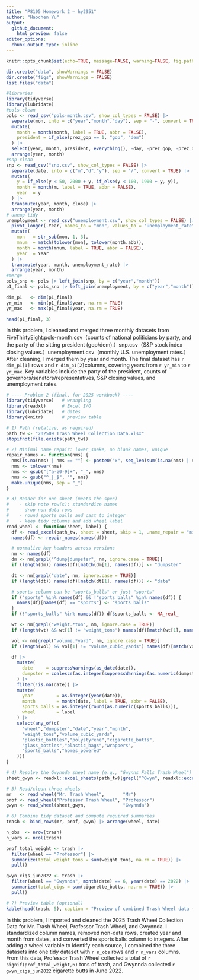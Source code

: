 ```yaml
---
title: "P8105 Homework 2 — hy2951"
author: "Haochen Yu"
output:
  github_document:
    html_preview: false
editor_options:
  chunk_output_type: inline
---
```

```r
knitr::opts_chunk$set(echo=TRUE, message=FALSE, warning=FALSE, fig.path="figs/")

dir.create("data", showWarnings = FALSE)
dir.create("figs", showWarnings = FALSE)
list.files("data")
```

```r
#libraries
library(tidyverse)
library(lubridate)
#pols-clean
pols <- read_csv("pols-month.csv", show_col_types = FALSE) |>
  separate(mon, into = c("year","month","day"), sep = "-", convert = TRUE) |>
  mutate(
    month = month(month, label = TRUE, abbr = FALSE),
    president = if_else(prez_gop == 1, "gop", "dem")
  ) |>
  select(year, month, president, everything(), -day, -prez_gop, -prez_dem) |>
  arrange(year, month)
#snp-clean
snp <- read_csv("snp.csv", show_col_types = FALSE) |>
  separate(date, into = c("m","d","y"), sep = "/", convert = TRUE) |>
  mutate(
    y = if_else(y < 50, 2000 + y, if_else(y < 100, 1900 + y, y)),
    month = month(m, label = TRUE, abbr = FALSE),
    year  = y
  ) |>
  transmute(year, month, close) |>
  arrange(year, month)
# unemp-tidy
unemployment <- read_csv("unemployment.csv", show_col_types = FALSE) |>
  pivot_longer(-Year, names_to = "mon", values_to = "unemployment_rate") |>
  mutate(
    mon   = str_sub(mon, 1, 3),
    mnum  = match(tolower(mon), tolower(month.abb)),
    month = month(mnum, label = TRUE, abbr = FALSE),
    year  = Year
  ) |>
  transmute(year, month, unemployment_rate) |>
  arrange(year, month)
#merge
pols_snp <- pols |> left_join(snp, by = c("year","month"))
p1_final <- pols_snp |> left_join(unemployment, by = c("year","month"))

dim_p1   <- dim(p1_final)
yr_min   <- min(p1_final$year, na.rm = TRUE)
yr_max   <- max(p1_final$year, na.rm = TRUE)

head(p1_final, 3)
```
In this problem, I cleaned and merged three monthly datasets from FiveThirtyEight:pols-month.csv（counts of national politicians by party, and the party of the sitting president (gop/dem).）snp.csv（S&P stock index closing values.）unemployment.csv（monthly U.S. unemployment rates.）
After cleaning, I merged them by year and month.
The final dataset has `r dim_p1[1]` rows and `r dim_p1[2]`columns, covering years from `r yr_min` to `r yr_max`. Key variables include the party of the president, counts of governors/senators/representatives, S&P closing values, and unemployment rates.
```r
# ---- Problem 2 (final, for 2025 workbook) ----
library(tidyverse)   # wrangling
library(readxl)      # Excel I/O
library(lubridate)   # dates
library(knitr)       # preview table

# 1) Path (relative, as required)
path_tw <- "202509 Trash Wheel Collection Data.xlsx"
stopifnot(file.exists(path_tw))

# 2) Minimal name repair: lower_snake, no blank names, unique
repair_names <- function(nms) {
  nms[is.na(nms) | nms == ""] <- paste0("x", seq_len(sum(is.na(nms) | nms == "")))
  nms <- tolower(nms)
  nms <- gsub("[^a-z0-9]+", "_", nms)
  nms <- gsub("^_|_$", "", nms)
  make.unique(nms, sep = "_")
}

# 3) Reader for one sheet (meets the spec)
#    - skip note row(s); standardize names
#    - drop non-data rows
#    - round sports balls and cast to integer
#    - keep tidy columns and add wheel label
read_wheel <- function(sheet, label) {
  df <- read_excel(path_tw, sheet = sheet, skip = 1, .name_repair = "minimal")
  names(df) <- repair_names(names(df))

  # normalize key headers across versions
  nm <- names(df)
  dm <- nm[grepl("^dump|dumpster", nm, ignore.case = TRUE)]
  if (length(dm)) names(df)[match(dm[1], names(df))] <- "dumpster"

  dt <- nm[grepl("date", nm, ignore.case = TRUE)]
  if (length(dt)) names(df)[match(dt[1], names(df))] <- "date"

  # sports column can be "sports_balls" or just "sports"
  if ("sports" %in% names(df) && !"sports_balls" %in% names(df)) {
    names(df)[names(df) == "sports"] <- "sports_balls"
  }
  if (!"sports_balls" %in% names(df)) df$sports_balls <- NA_real_

  wt <- nm[grepl("weight.*ton", nm, ignore.case = TRUE)]
  if (length(wt) && wt[1] != "weight_tons") names(df)[match(wt[1], names(df))] <- "weight_tons"

  vol <- nm[grepl("volume.*yard", nm, ignore.case = TRUE)]
  if (length(vol) && vol[1] != "volume_cubic_yards") names(df)[match(vol[1], names(df))] <- "volume_cubic_yards"

  df |>
    mutate(
      date     = suppressWarnings(as_date(date)),
      dumpster = coalesce(as.integer(suppressWarnings(as.numeric(dumpster))), row_number())
    ) |>
    filter(!is.na(date)) |>
    mutate(
      year         = as.integer(year(date)),
      month        = month(date, label = TRUE, abbr = FALSE),
      sports_balls = as.integer(round(as.numeric(sports_balls))),
      wheel        = label
    ) |>
    select(any_of(c(
      "wheel","dumpster","date","year","month",
      "weight_tons","volume_cubic_yards",
      "plastic_bottles","polystyrene","cigarette_butts",
      "glass_bottles","plastic_bags","wrappers",
      "sports_balls","homes_powered"
    )))
}

# 4) Resolve the Gwynnda sheet name (e.g., "Gwynns Falls Trash Wheel")
sheet_gwyn <- readxl::excel_sheets(path_tw)[grepl("^Gwyn", readxl::excel_sheets(path_tw), ignore.case = TRUE)][1]

# 5) Read/clean three wheels
mr   <- read_wheel("Mr. Trash Wheel",       "Mr")
prof <- read_wheel("Professor Trash Wheel", "Professor")
gwyn <- read_wheel(sheet_gwyn,              "Gwynnda")

# 6) Combine tidy dataset and compute required summaries
trash <- bind_rows(mr, prof, gwyn) |> arrange(wheel, date)

n_obs  <- nrow(trash)
n_vars <- ncol(trash)

prof_total_weight <- trash |>
  filter(wheel == "Professor") |>
  summarize(total_weight_tons = sum(weight_tons, na.rm = TRUE)) |>
  pull()

gwyn_cigs_jun2022 <- trash |>
  filter(wheel == "Gwynnda", month(date) == 6, year(date) == 2022) |>
  summarize(total_cigs = sum(cigarette_butts, na.rm = TRUE)) |>
  pull()

# 7) Preview table (optional)
kable(head(trash, 5), caption = "Preview of combined Trash Wheel data (2025 workbook)")

```
In this problem, I imported and cleaned the 2025 Trash Wheel Collection Data for Mr. Trash Wheel, Professor Trash Wheel, and Gwynnda. I standardized column names, removed non-data rows, created year and month from dates, and converted the sports balls column to integers. After adding a wheel variable to identify each source, I combined the three datasets into one tidy dataset with `r n_obs` rows and `r n_vars` columns. From this data, Professor Trash Wheel collected a total of `r signif(prof_total_weight,6)` tons of trash, and Gwynnda collected `r gwyn_cigs_jun2022` cigarette butts in June 2022.
